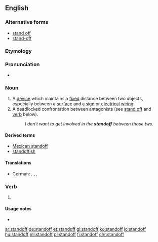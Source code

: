 ==English==

===Alternative forms===
* [[stand off]]
* [[stand-off]]

===Etymology===
{{compound|stand|off|lang=en}}

===Pronunciation===
*{{audio|en-us-standoff.ogg|Audio (US)|lang=en}}

===Noun===
{{en-noun}}

# A [[device]] which maintains a [[fixed]] distance between two objects, especially between a [[surface]] and a [[sign]] or [[electrical]] [[wiring]].
# A deadlocked confrontation between antagonists (see [[stand off]] and [[#Verb|verb]] below).
#:''I don't want to get involved in the '''standoff''' between those two.''

====Derived terms====
* [[Mexican standoff]]
* [[standoffish]]
====Translations====
{{trans-top|a device which maintains a fixed distance}}
{{trans-mid}}
{{trans-bottom}}
{{trans-top|a deadlocked confrontation}}
* German: {{t|de|Pattsituation|f}}, {{t+|de|Patt|n}}, {{t+|de|Stillstand|m}}, {{t|de|verfahrene Situation |f}}
{{trans-mid}}
{{trans-bottom}}

===Verb===
{{en-verb|stands off|standing off|stood off}}

# {{nonstandard spelling of|stand off|lang=en}}

====Usage notes====
* {{en-usage-verb-particle-solid|stand|off}}

[[ar:standoff]]
[[de:standoff]]
[[et:standoff]]
[[gl:standoff]]
[[ko:standoff]]
[[io:standoff]]
[[hu:standoff]]
[[ml:standoff]]
[[pl:standoff]]
[[fi:standoff]]
[[chr:standoff]]